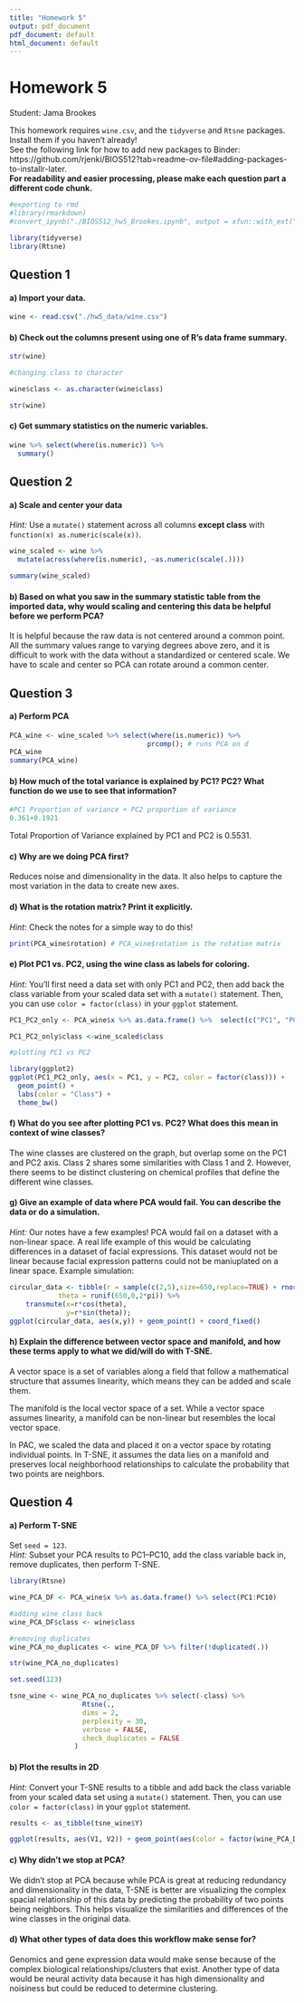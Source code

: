 ```yaml
---
title: "Homework 5"
output: pdf_document
pdf_document: default
html_document: default
---
```


# Homework 5
Student: Jama Brookes

This homework requires `wine.csv`, and the `tidyverse` and `Rtsne` packages. Install them if you haven't already!  
See the following link for how to add new packages to Binder: https://github.com/rjenki/BIOS512?tab=readme-ov-file#adding-packages-to-installr-later.   
**For readability and easier processing, please make each question part a different code chunk.**

```r
#exporting to rmd
#library(rmarkdown)
#convert_ipynb("./BIOS512_hw5_Brookes.ipynb", output = xfun::with_ext("./BIOS512_HW5_Brookes.ipynb", "Rmd"))
```

```r
library(tidyverse)
library(Rtsne)
```

## Question 1  

#### a) Import your data.  
```r
wine <- read.csv("./hw5_data/wine.csv")
```

#### b) Check out the columns present using one of R's data frame summary.
```r
str(wine)

#changing class to character

wine$class <- as.character(wine$class)

str(wine)

```

#### c) Get summary statistics on the numeric variables.  
```r
wine %>% select(where(is.numeric)) %>% 
  summary()
```


## Question 2

#### a) Scale and center your data  
*Hint:* Use a `mutate()` statement across all columns **except class** with `function(x) as.numeric(scale(x))`.
```r
wine_scaled <- wine %>% 
  mutate(across(where(is.numeric), ~as.numeric(scale(.))))

summary(wine_scaled)
```


#### b) Based on what you saw in the summary statistic table from the imported data, why would scaling and centering this data be helpful before we perform PCA?

It is helpful because the raw data is not centered around a common point. All the summary values
range to varying degrees above zero, and it is difficult to work with the data
without a standardized or centered scale. We have to scale and center so PCA can rotate around
a common center.


## Question 3

#### a) Perform PCA

```r
PCA_wine <- wine_scaled %>% select(where(is.numeric)) %>% 
                                  prcomp(); # runs PCA on d
PCA_wine
summary(PCA_wine)
```


#### b) How much of the total variance is explained by PC1? PC2? What function do we use to see that information?
```r
#PC1 Proportion of variance + PC2 proportion of variance
0.361+0.1921
```

Total Proportion of Variance explained by PC1 and PC2 is 0.5531.


#### c) Why are we doing PCA first?
Reduces noise and dimensionality in the data.
It also helps to capture the most variation in the data to create new axes.

#### d) What is the rotation matrix? Print it explicitly.  
*Hint:* Check the notes for a simple way to do this!
```r

print(PCA_wine$rotation) # PCA_wine$rotation is the rotation matrix

```


#### e) Plot PC1 vs. PC2, using the wine class as labels for coloring.  
*Hint:* You'll first need a data set with only PC1 and PC2, then add back the class variable from your scaled data set with a `mutate()` statement. Then, you can use `color = factor(class)` in your `ggplot` statement.
```r
PC1_PC2_only <- PCA_wine$x %>% as.data.frame() %>%  select(c("PC1", "PC2"))

PC1_PC2_only$class <-wine_scaled$class

#plotting PC1 vs PC2

library(ggplot2)
ggplot(PC1_PC2_only, aes(x = PC1, y = PC2, color = factor(class))) +
  geom_point() +
  labs(color = "Class") +
  theme_bw()
```

#### f) What do you see after plotting PC1 vs. PC2? What does this mean in context of wine classes?
The wine classes are clustered on the graph, but overlap some on the PC1 and PC2 axis. 
Class 2 shares some similarities with Class 1 and 2. However, there seems to be
distinct clustering on chemical profiles that define the different wine classes.

#### g) Give an example of data where PCA would fail. You can describe the data or do a simulation.  
*Hint:* Our notes have a few examples!
PCA would fail on a dataset with a non-linear space. 
A real life example of this would be calculating differences in a dataset of facial expressions.
This dataset would not be linear because facial expression patterns could not be maniuplated
on a linear space.
Example simulation:

```r
circular_data <- tibble(r = sample(c(2,5),size=650,replace=TRUE) + rnorm(650,0,0.5),
            theta = runif(650,0,2*pi)) %>%
    transmute(x=r*cos(theta),
              y=r*sin(theta));
ggplot(circular_data, aes(x,y)) + geom_point() + coord_fixed()
```


#### h) Explain the difference between vector space and manifold, and how these terms apply to what we did/will do with T-SNE.
A vector space is a set of variables along a field that follow a mathematical structure that assumes linearity,
which means they can be added and scale them.

The manifold is the local vector space of a set. While a vector space assumes linearity, a manifold
can be non-linear but resembles the local vector space. 

In PAC, we scaled the data and placed it on a vector space by rotating individual points.
In T-SNE, it assumes the data lies on a manifold and preserves local neighborhood 
relationships to calculate the probability
that two points are neighbors.

## Question 4
#### a) Perform T-SNE
Set `seed = 123`.  
*Hint:* Subset your PCA results to PC1–PC10, add the class variable back in, remove duplicates, then perform T-SNE.

```r
library(Rtsne)

wine_PCA_DF <- PCA_wine$x %>% as.data.frame() %>% select(PC1:PC10)

#adding wine class back
wine_PCA_DF$class <- wine$class

#removing duplicates
wine_PCA_no_duplicates <- wine_PCA_DF %>% filter(!duplicated(.))

str(wine_PCA_no_duplicates)

set.seed(123)

tsne_wine <- wine_PCA_no_duplicates %>% select(-class) %>% 
                  Rtsne(.,
                  dims = 2,
                  perplexity = 30,
                  verbose = FALSE,
                  check_duplicates = FALSE
                )


```


#### b) Plot the results in 2D
*Hint:* Convert your T-SNE results to a tibble and add back the class variable from your scaled data set using a `mutate()` statement. Then, you can use `color = factor(class)` in your `ggplot` statement.

```r
results <- as_tibble(tsne_wine$Y)

ggplot(results, aes(V1, V2)) + geom_point(aes(color = factor(wine_PCA_DF$class)))
```


#### c) Why didn't we stop at PCA?
We didn't stop at PCA because while PCA is great at reducing redundancy and dimensionality in the data, 
T-SNE is better are visualizing the complex spacial relationship of this data by
predicting the probability of two points being neighbors. This helps visualize
the similarities and differences of the wine classes in the original data.

#### d) What other types of data does this workflow make sense for?
Genomics and gene expression data would make sense
because of the complex biological relationships/clusters that exist.
Another type of data would be neural activity data because it has
high dimensionality and noisiness but could be reduced to determine clustering.


